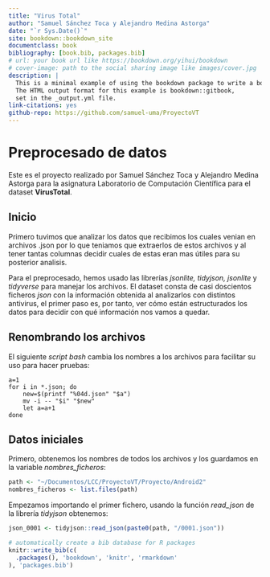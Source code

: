 ```yaml
--- 
title: "Virus Total"
author: "Samuel Sánchez Toca y Alejandro Medina Astorga"
date: "`r Sys.Date()`"
site: bookdown::bookdown_site
documentclass: book
bibliography: [book.bib, packages.bib]
# url: your book url like https://bookdown.org/yihui/bookdown
# cover-image: path to the social sharing image like images/cover.jpg
description: |
  This is a minimal example of using the bookdown package to write a book.
  The HTML output format for this example is bookdown::gitbook,
  set in the _output.yml file.
link-citations: yes
github-repo: https://github.com/samuel-uma/ProyectoVT
---
```


# Preprocesado de datos

Este es el proyecto realizado por Samuel Sánchez Toca y Alejandro Medina Astorga para la asignatura Laboratorio de Computación Científica para el dataset **VirusTotal**.

## Inicio 

Primero tuvimos que analizar los datos que recibimos los cuales venian en archivos .json por lo que teniamos que extraerlos de estos archivos y al tener tantas columnas decidir cuales de estas eran mas útiles para su posterior analisis.

Para el preprocesado, hemos usado las librerías *jsonlite, tidyjson, jsonlite* y *tidyverse* para manejar los archivos. El dataset consta de casi doscientos ficheros *json* con la información obtenida al analizarlos con distintos antivirus, el primer paso es, por tanto, ver cómo están estructurados los datos para decidir con qué información nos vamos a quedar.

## Renombrando los archivos

El siguiente *script bash* cambia los nombres a los archivos para facilitar su uso para hacer pruebas:

```
a=1
for i in *.json; do
	new=$(printf "%04d.json" "$a")
	mv -i -- "$i" "$new"
	let a=a+1
done

```

## Datos iniciales

Primero, obtenemos los nombres de todos los archivos y los guardamos en la variable *nombres_ficheros*:

```r
path <- "~/Documentos/LCC/ProyectoVT/Proyecto/Android2"
nombres_ficheros <- list.files(path)
```


Empezamos importando el primer fichero, usando la función *read_json* de la librería *tidyjson* obtenemos:
```r

json_0001 <- tidyjson::read_json(paste0(path, "/0001.json"))

```

```r
# automatically create a bib database for R packages
knitr::write_bib(c(
  .packages(), 'bookdown', 'knitr', 'rmarkdown'
), 'packages.bib')
```
